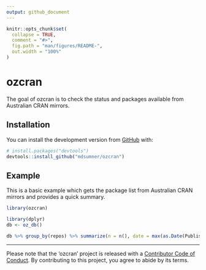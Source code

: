 ```yaml
---
output: github_document
---
```


<!-- README.md is generated from README.Rmd. Please edit that file -->

```r
knitr::opts_chunk$set(
  collapse = TRUE,
  comment = "#>",
  fig.path = "man/figures/README-",
  out.width = "100%"
)
```
# ozcran

<!-- badges: start -->
<!-- badges: end -->

The goal of ozcran is to check the status and packages available from Australian CRAN mirrors. 

## Installation

You can install the development version from [GitHub](https://github.com/) with:

``` r
# install.packages("devtools")
devtools::install_github("mdsumner/ozcran")
```
## Example

This is a basic example which gets the package list from Australian CRAN mirrors and
provides a quick summary. 

```r
library(ozcran)

library(dplyr)
db <- oz_db() 

db %>% group_by(repos) %>% summarize(n = n(), date = max(as.Date(Published), na.rm = TRUE)) %>% arrange(desc(date))

```

---

  Please note that the 'ozcran' project is released with a
  [Contributor Code of Conduct](https://CODE_OF_CONDUCT.md).
  By contributing to this project, you agree to abide by its terms.
